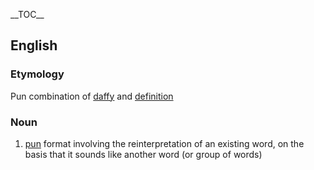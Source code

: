 {{wikipedia}}__TOC__
==English==
=== Etymology ===
Pun combination of [[daffy]] and [[definition]]
=== Noun ===
{{en-noun}}
# [[pun]] format involving the reinterpretation of an existing word, on the basis that it sounds like another word (or group of words)